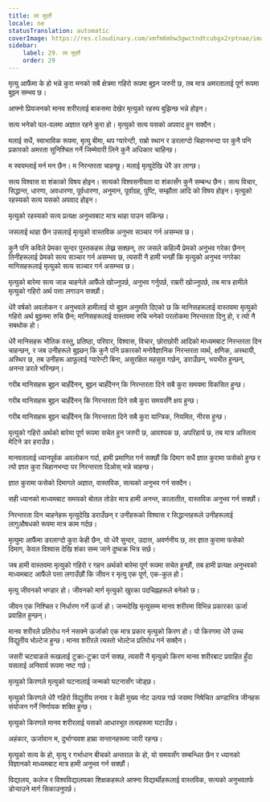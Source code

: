 ```yaml
---
title: ला मुएर्ते
locale: ne
statusTranslation: automatic
coverImage: https://res.cloudinary.com/xmfm6mhw3gwctndtcubgx2rptnae/image/upload/v1740337243/small_cover_educacion_fundamental_a051170f1c.webp
sidebar:
    label: 29. ला मुएर्ते
    order: 29
---
```

मृत्यु आफैंमा के हो भन्ने कुरा मनको सबै क्षेत्रमा गहिरो रूपमा बुझ्न जरुरी छ, तब मात्र अमरतालाई पूर्ण रूपमा बुझ्न सम्भव छ।

आफ्नो प्रियजनको मानव शरीरलाई बाकसमा देखेर मृत्युको रहस्य बुझिन्छ भन्ने होइन।

सत्य भनेको पल-पलमा अज्ञात रहने कुरा हो। मृत्युको सत्य यसको अपवाद हुन सक्दैन।

मलाई सधैं, स्वाभाविक रूपमा, मृत्यु बीमा, थप ग्यारेन्टी, राम्रो स्थान र डरलाग्दो चिहानभन्दा पर कुनै पनि प्रकारको अमरता सुनिश्चित गर्ने जिम्मेवारी लिने कुनै अधिकार चाहिन्छ।

म स्वयम्लाई मर्न मन छैन। म निरन्तरता चाहन्छु। मलाई मृत्युदेखि धेरै डर लाग्छ।

सत्य विश्वास वा शंकाको विषय होइन। सत्यको विश्वसनीयता वा शंकासँग कुनै सम्बन्ध छैन। सत्य विचार, सिद्धान्त, धारणा, अवधारणा, पूर्वधारणा, अनुमान, पूर्वाग्रह, पुष्टि, सम्झौता आदि को विषय होइन। मृत्युको रहस्यको सत्य यसको अपवाद होइन।

मृत्युको रहस्यको सत्य प्रत्यक्ष अनुभवबाट मात्र थाहा पाउन सकिन्छ।

जसलाई थाहा छैन उसलाई मृत्युको वास्तविक अनुभव सञ्चार गर्न असम्भव छ।

कुनै पनि कविले प्रेमका सुन्दर पुस्तकहरू लेख्न सक्छन्, तर जसले कहिल्यै प्रेमको अनुभव गरेका छैनन् तिनीहरूलाई प्रेमको सत्य सञ्चार गर्न असम्भव छ, त्यसरी नै हामी भन्छौं कि मृत्युको अनुभव नगरेका मानिसहरूलाई मृत्युको सत्य सञ्चार गर्न असम्भव छ।

मृत्युको बारेमा सत्य जान्न चाहनेले आफैंले खोज्नुपर्छ, अनुभव गर्नुपर्छ, राम्ररी खोज्नुपर्छ, तब मात्र हामीले मृत्युको गहिरो अर्थ पत्ता लगाउन सक्छौं।

धेरै वर्षको अवलोकन र अनुभवले हामीलाई यो बुझ्न अनुमति दिएको छ कि मानिसहरूलाई वास्तवमा मृत्युको गहिरो अर्थ बुझ्नमा रुचि छैन; मानिसहरूलाई वास्तवमा रुचि भनेको परलोकमा निरन्तरता दिनु हो, र त्यो नै सबथोक हो।

धेरै मानिसहरू भौतिक वस्तु, प्रतिष्ठा, परिवार, विश्वास, विचार, छोराछोरी आदिको माध्यमबाट निरन्तरता दिन चाहन्छन्, र जब उनीहरूले बुझ्छन् कि कुनै पनि प्रकारको मनोवैज्ञानिक निरन्तरता व्यर्थ, क्षणिक, अस्थायी, अस्थिर छ, तब उनीहरू आफूलाई ग्यारेन्टी बिना, असुरक्षित महसुस गर्छन्, डराउँछन्, भयभीत हुन्छन्, अनन्त डरले भरिन्छन्।

गरीब मानिसहरू बुझ्न चाहँदैनन्, बुझ्न चाहँदैनन् कि निरन्तरता दिने सबै कुरा समयमा विकसित हुन्छ।

गरीब मानिसहरू बुझ्न चाहँदैनन् कि निरन्तरता दिने सबै कुरा समयसँगै क्षय हुन्छ।

गरीब मानिसहरू बुझ्न चाहँदैनन् कि निरन्तरता दिने सबै कुरा यान्त्रिक, नियमित, नीरस हुन्छ।

मृत्युको गहिरो अर्थको बारेमा पूर्ण रूपमा सचेत हुन जरुरी छ, आवश्यक छ, अपरिहार्य छ, तब मात्र अस्तित्व मेटिने डर हराउँछ।

मानवतालाई ध्यानपूर्वक अवलोकन गर्दा, हामी प्रमाणित गर्न सक्छौं कि दिमाग सधैं ज्ञात कुरामा फसेको हुन्छ र त्यो ज्ञात कुरा चिहानभन्दा पर निरन्तरता दिओस् भन्ने चाहन्छ।

ज्ञात कुरामा फसेको दिमागले अज्ञात, वास्तविक, सत्यको अनुभव गर्न सक्दैन।

सही ध्यानको माध्यमबाट समयको बोतल तोडेर मात्र हामी अनन्त, कालातीत, वास्तविक अनुभव गर्न सक्छौं।

निरन्तरता दिन चाहनेहरू मृत्युदेखि डराउँछन् र उनीहरूको विश्वास र सिद्धान्तहरूले उनीहरूलाई लागुऔषधको रूपमा मात्र काम गर्दछ।

मृत्युमा आफैंमा डरलाग्दो कुरा केही छैन, यो धेरै सुन्दर, उदात्त, अवर्णनीय छ, तर ज्ञात कुरामा फसेको दिमाग, केवल विश्वास देखि शंका सम्म जाने दुष्चक्र भित्र सर्छ।

जब हामी वास्तवमा मृत्युको गहिरो र गहन अर्थको बारेमा पूर्ण रूपमा सचेत हुन्छौं, तब हामी प्रत्यक्ष अनुभवको माध्यमबाट आफैंले पत्ता लगाउँछौं कि जीवन र मृत्यु एक पूर्ण, एक-कुल हो।

मृत्यु जीवनको भण्डार हो। जीवनको मार्ग मृत्युको खुरका पदचिह्नहरूले बनेको छ।

जीवन एक निश्चित र निर्धारण गर्ने ऊर्जा हो। जन्मदेखि मृत्युसम्म मानव शरीरमा विभिन्न प्रकारका ऊर्जा प्रवाहित हुन्छन्।

मानव शरीरले प्रतिरोध गर्न नसक्ने ऊर्जाको एक मात्र प्रकार मृत्युको किरण हो। यो किरणमा धेरै उच्च विद्युतीय भोल्टेज हुन्छ। मानव शरीरले त्यस्तो भोल्टेज प्रतिरोध गर्न सक्दैन।

जसरी चट्याङले रूखलाई टुक्रा-टुक्रा पार्न सक्छ, त्यसरी नै मृत्युको किरण मानव शरीरबाट प्रवाहित हुँदा यसलाई अनिवार्य रूपमा नष्ट गर्छ।

मृत्युको किरणले मृत्युको घटनालाई जन्मको घटनासँग जोड्छ।

मृत्युको किरणले धेरै गहिरो विद्युतीय तनाव र केही मुख्य नोट उत्पन्न गर्छ जसमा निषेचित अण्डाभित्र जीनहरू संयोजन गर्ने निर्णायक शक्ति हुन्छ।

मृत्युको किरणले मानव शरीरलाई यसको आधारभूत तत्वहरूमा घटाउँछ।

अहंकार, ऊर्जावान म, दुर्भाग्यवश हाम्रा सन्तानहरूमा जारी रहन्छ।

मृत्युको सत्य के हो, मृत्यु र गर्भाधान बीचको अन्तराल के हो, यो समयसँग सम्बन्धित छैन र ध्यानको विज्ञानको माध्यमबाट मात्र हामी अनुभव गर्न सक्छौं।

विद्यालय, कलेज र विश्वविद्यालयका शिक्षकहरूले आफ्ना विद्यार्थीहरूलाई वास्तविक, सत्यको अनुभवतर्फ डोऱ्याउने मार्ग सिकाउनुपर्छ।

